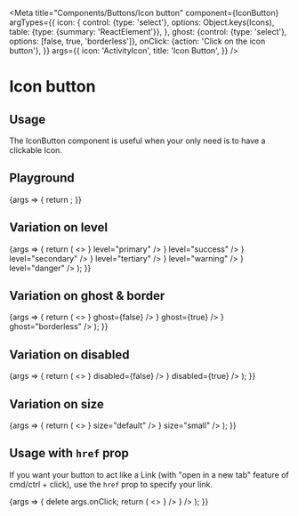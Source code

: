 
<Meta
  title="Components/Buttons/Icon button"
  component={IconButton}
  argTypes={{
    icon: {
      control: {type: 'select'}, options: Object.keys(Icons),
      table: {type: {summary: 'ReactElement<IconProps>'}},
    },
    ghost: {control: {type: 'select'}, options: [false, true, 'borderless']},
    onClick: {action: 'Click on the icon button'},
  }}
  args={{
    icon: 'ActivityIcon',
    title: 'Icon Button',
  }}
/>

# Icon button

## Usage

The IconButton component is useful when your only need is to have a clickable Icon.

## Playground

<Canvas>
  <Story name="Standard">
    {args => {
      return <IconButton {...args} icon={React.createElement(Icons[args.icon])} />;
    }}
  </Story>
</Canvas>

<ArgsTable story="Standard" />

## Variation on level

<Canvas>
  <Story name="Level">
    {args => {
      return (
        <>
          <IconButton {...args} icon={<Icons.CloseIcon />} level="primary" />
          <IconButton {...args} icon={<Icons.DeleteIcon />} level="success" />
          <IconButton {...args} icon={<Icons.DeleteIcon />} level="secondary" />
          <IconButton {...args} icon={<Icons.ViewIcon />} level="tertiary" />
          <IconButton {...args} icon={<Icons.EditIcon />} level="warning" />
          <IconButton {...args} icon={<Icons.LinkIcon />} level="danger" />
        </>
      );
    }}
  </Story>
</Canvas>

## Variation on ghost & border

<Canvas>
  <Story name="Ghost">
    {args => {
      return (
        <>
          <IconButton {...args} icon={<Icons.CloseIcon />} ghost={false} />
          <IconButton {...args} icon={<Icons.DeleteIcon />} ghost={true} />
          <IconButton {...args} icon={<Icons.ViewIcon />} ghost="borderless" />
        </>
      );
    }}
  </Story>
</Canvas>

## Variation on disabled

<Canvas>
  <Story name="Disabled">
    {args => {
      return (
        <>
          <IconButton {...args} icon={<Icons.CloseIcon />} disabled={false} />
          <IconButton {...args} icon={<Icons.DeleteIcon />} disabled={true} />
        </>
      );
    }}
  </Story>
</Canvas>

## Variation on size

<Canvas>
  <Story name="Size">
    {args => {
      return (
        <>
          <IconButton {...args} icon={<Icons.CloseIcon />} size="default" />
          <IconButton {...args} icon={<Icons.DeleteIcon />} size="small" />
        </>
      );
    }}
  </Story>
</Canvas>

## Usage with `href` prop

If you want your button to act like a <LinkTo kind="Components/Link" story="Standard">Link</LinkTo> (with "open in a new tab" feature of cmd/ctrl + click), use the `href` prop to specify your link.

<Canvas>
  <Story name="Link">
    {args => {
      delete args.onClick;
      return (
        <>
          <IconButton {...args} href="https://google.com" target="_blank" icon={<Icons.CloseIcon />} />
          <IconButton {...args} disabled={true} href="https://google.com" target="_blank" icon={<Icons.DeleteIcon />} />
        </>
      );
    }}
  </Story>
</Canvas>
